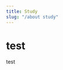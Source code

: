 ```yaml
---
title: Study
slug: "/about study"
---
```



# test 
test 

<!-- - [ ] 1. CPPG 가이드북 
- [ ] 2. 개인정보보호법, 시행령, 시행규칙 
- [ ] 3. 개인정보보호법 해설서 
- [ ] 4. 개인정보의 안전성 확보조치 기준 해설서
- [ ] 5. 정보통신망법 , 시행령, 시행규칙
- [ ] 6. 개인정보의 기술적 관리적 보호조치 기준 해설서
- [ ] 7. 개인정보 비식별 조치 가이드라인
- [ ] 8. 우리기업을 위한 GDPR 안내서 - [[gdpr]]
- [ ] 9. 클라우드 정보보호 안내서
- [ ] 10. 개인정보보호법 적용사례 상황별 맞춤 서비스 시나리오(100건)
- [ ] 11. 20**년 개인정보보호 상담 사례집


[gdpr]: gdpr\gdpr "gdpr" -->